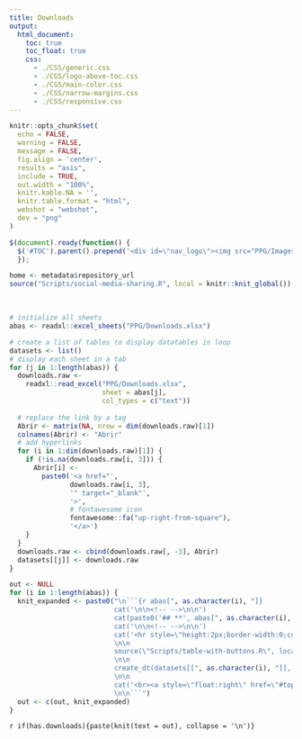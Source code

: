 ```yaml
---
title: Downloads
output:
  html_document:
    toc: true
    toc_float: true
    css:
      - ./CSS/generic.css
      - ./CSS/logo-above-toc.css
      - ./CSS/main-color.css
      - ./CSS/narrow-margins.css
      - ./CSS/responsive.css
---
```


<!--install and/or load all R packages-->
```r
knitr::opts_chunk$set(
  echo = FALSE,
  warning = FALSE,
  message = FALSE,
  fig.align = 'center',
  results = "asis",
  include = TRUE,
  out.width = "100%",
  knitr.kable.NA = '',
  knitr.table.format = "html",
  webshot = "webshot",
  dev = "png"
)
```

<!--script for inserting LOGO ABOVE THE TOC-->
```js
$(document).ready(function() {
  $('#TOC').parent().prepend('<div id=\"nav_logo\"><img src="PPG/Images/logo-programa.png"></div>');
  });
```

<!--script for sharing-->
<p align="right">
```r
home <- metadata$repository_url
source("Scripts/social-media-sharing.R", local = knitr::knit_global())
```
</p>

<br>

```r
# initialize all sheets
abas <- readxl::excel_sheets("PPG/Downloads.xlsx")

# create a list of tables to display datatables in loop
datasets <- list()
# display each sheet in a tab
for (j in 1:length(abas)) {
  downloads.raw <-
    readxl::read_excel("PPG/Downloads.xlsx",
                       sheet = abas[j],
                       col_types = c("text"))
  
  # replace the link by a tag
  Abrir <- matrix(NA, nrow = dim(downloads.raw)[1])
  colnames(Abrir) <- "Abrir"
  # add hyperlinks
  for (i in 1:dim(downloads.raw)[1]) {
    if (!is.na(downloads.raw[i, 3])) {
      Abrir[i] <-
        paste0('<a href="',
               downloads.raw[i, 3],
               '" target="_blank"',
               '>',
               # fontawesome icon
               fontawesome::fa("up-right-from-square"),
               '</a>')
    }
  }
  downloads.raw <- cbind(downloads.raw[, -3], Abrir)
  datasets[[j]] <- downloads.raw
}
```

```r
out <- NULL
for (i in 1:length(abas)) {
  knit_expanded <- paste0("\n```{r abas[", as.character(i), "]}
                          cat('\n\n<!-- -->\n\n')
                          cat(paste0('## **', abas[", as.character(i), "], '**'))
                          cat('\n\n<!-- -->\n\n')
                          cat('<hr style=\"height:2px;border-width:0;color:black;background-color:black\">')
                          \n\n
                          source(\"Scripts/table-with-buttons.R\", local = knitr::knit_global())
                          \n\n
                          create_dt(datasets[[", as.character(i), "]], title = abas[", as.character(i), "])
                          \n\n
                          cat('<br><a style=\"float:right\" href=\"#top\"><b>Início &nbsp;</b>⬆️</a><br>')
                          \n\n```")
  out <- c(out, knit_expanded)
}
```
 
<!--- knit those table chunk statements --> 
`r if(has.downloads){paste(knit(text = out), collapse = '\n')}`

<br>
